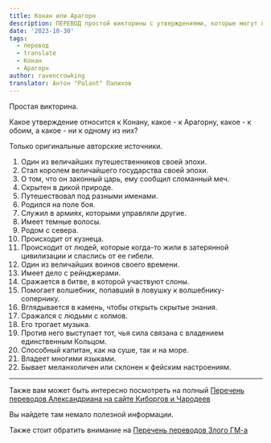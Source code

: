 ```yaml
---
title: Конан или Арагорн
description: ПЕРЕВОД простой викторины с утверждениями, которые могут относится или к Арагорну или к Конану или к обоим. Сможете его пройти?
date: '2023-10-30'
tags:
  - перевод
  - translate
  - Конан
  - Арагорн
author: ravencrowking
translator: Антон "Palant" Палихов
---
```


Простая викторина.

Какое утверждение относится к Конану, какое - к Арагорну, какое - к обоим, а какое - ни к одному из них?

Только оригинальные авторские источники.

1. Один из величайших путешественников своей эпохи.
2. Стал королем величайшего государства своей эпохи.
3. О том, что он законный царь, ему сообщил сломанный меч.
4. Скрытен в дикой природе.
5. Путешествовал под разными именами.
6. Родился на поле боя.
7. Служил в армиях, которыми управляли другие.
8. Имеет темные волосы.
9. Родом с севера.
10. Происходит от кузнеца.
11. Происходит от людей, которые когда-то жили в затерянной цивилизации и спаслись от ее гибели.
12. Один из величайших воинов своего времени.
13. Имеет дело с рейнджерами.
14. Сражается в битве, в которой участвуют слоны.
15. Помогает волшебник, попавший в ловушку к волшебнику-сопернику.
16. Вглядывается в камень, чтобы открыть скрытые знания.
17. Сражался с людьми с холмов.
18. Его трогает музыка.
19. Против него выступает тот, чья сила связана с владением единственным Кольцом.
20. Способный капитан, как на суше, так и на море.
21. Владеет многими языками.
22. Бывает меланхоличен или склонен к фейским настроениям.

---

Также вам может быть интересно посмотреть на полный [Перечень переводов Александриана на сайте Киборгов и Чародеев](/posts/translations/alexandrian-index)

Вы найдете там немало полезной информации.

Также стоит обратить внимание на [Перечень переводов Злого ГМ-а](/posts/translations/angrygm-index)
